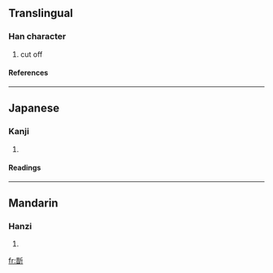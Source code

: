 ==Translingual==
===Han character===
{{Han char|rn=69|rad=斤|as=08|sn=12|four=4262<sub>1</sub>|canj=廿日竹一中 (TAHML)}}
# cut off
====References====
{{Han ref|kx=0480.020|dkj=13562|dj=0839.030|hdz=32025.070|uh=65AE|ud=26030|bh=D97C|bd=55676}}
----
==Japanese==
===Kanji===
{{ja-kanji|grade=|rs=斤08}}
# {{defn|Japanese}} 
====Readings====
{{ja-readings|on=[[さく]] (saku), [[しゃく]] (shaku)|kun=[[きる]] (kiru)}}
----
==Mandarin==
===Hanzi===
{{cmn-hanzi|pin=[[zhuó]] ([[zhuo2]])|wg=cho<sup>2</sup>}}
# {{defn|Mandarin}}

[[fr:斮]]